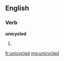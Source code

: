 ==English==

===Verb===
'''unicycled'''

# {{past of|[[unicycle]]}}

[[fr:unicycled]]
[[mg:unicycled]]